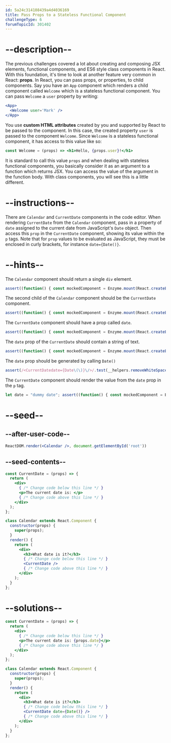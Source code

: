 ```yaml
---
id: 5a24c314108439a4d4036169
title: Pass Props to a Stateless Functional Component
challengeType: 6
forumTopicId: 301402
---
```


# --description--

The previous challenges covered a lot about creating and composing JSX elements, functional components, and ES6 style class components in React. With this foundation, it's time to look at another feature very common in React: **props**. In React, you can pass props, or properties, to child components. Say you have an `App` component which renders a child component called `Welcome` which is a stateless functional component. You can pass `Welcome` a `user` property by writing:

```jsx
<App>
  <Welcome user='Mark' />
</App>
```

You use **custom HTML attributes** created by you and supported by React to be passed to the component. In this case, the created property `user` is passed to the component `Welcome`. Since `Welcome` is a stateless functional component, it has access to this value like so:

```jsx
const Welcome = (props) => <h1>Hello, {props.user}!</h1>
```

It is standard to call this value `props` and when dealing with stateless functional components, you basically consider it as an argument to a function which returns JSX. You can access the value of the argument in the function body. With class components, you will see this is a little different.

# --instructions--

There are `Calendar` and `CurrentDate` components in the code editor. When rendering `CurrentDate` from the `Calendar` component, pass in a property of `date` assigned to the current date from JavaScript's `Date` object. Then access this `prop` in the `CurrentDate` component, showing its value within the `p` tags. Note that for `prop` values to be evaluated as JavaScript, they must be enclosed in curly brackets, for instance `date={Date()}`.

# --hints--

The `Calendar` component should return a single `div` element.

```js
assert((function() { const mockedComponent = Enzyme.mount(React.createElement(Calendar)); return mockedComponent.children().type() === 'div'; })());
```

The second child of the `Calendar` component should be the `CurrentDate` component.

```js
assert((function() { const mockedComponent = Enzyme.mount(React.createElement(Calendar)); return mockedComponent.children().childAt(1).name() === 'CurrentDate'; })());
```

The `CurrentDate` component should have a prop called `date`.

```js
assert((function() { const mockedComponent = Enzyme.mount(React.createElement(Calendar)); return mockedComponent.children().childAt(1).props().date })());
```

The `date` prop of the `CurrentDate` should contain a string of text.

```js
assert((function() { const mockedComponent = Enzyme.mount(React.createElement(Calendar)); const prop = mockedComponent.children().childAt(1).props().date; return( typeof prop === 'string' && prop.length > 0 ); })());
```

The `date` prop should be generated by calling `Date()`

```js
assert(/<CurrentDatedate={Date\(\)}\/>/.test(__helpers.removeWhiteSpace(code)))
```

The `CurrentDate` component should render the value from the `date` prop in the `p` tag.

```js
let date = "dummy date"; assert((function() { const mockedComponent = Enzyme.mount(React.createElement(CurrentDate, {date})); return mockedComponent.find('p').html().includes(date); })());
```

# --seed--

## --after-user-code--

```jsx
ReactDOM.render(<Calendar />, document.getElementById('root'))
```

## --seed-contents--

```jsx
const CurrentDate = (props) => {
  return (
    <div>
      { /* Change code below this line */ }
      <p>The current date is: </p>
      { /* Change code above this line */ }
    </div>
  );
};

class Calendar extends React.Component {
  constructor(props) {
    super(props);
  }
  render() {
    return (
      <div>
        <h3>What date is it?</h3>
        { /* Change code below this line */ }
        <CurrentDate />
        { /* Change code above this line */ }
      </div>
    );
  }
};
```

# --solutions--

```jsx
const CurrentDate = (props) => {
  return (
    <div>
      { /* Change code below this line */ }
      <p>The current date is: {props.date}</p>
      { /* Change code above this line */ }
    </div>
  );
};

class Calendar extends React.Component {
  constructor(props) {
    super(props);
  }
  render() {
    return (
      <div>
        <h3>What date is it?</h3>
        { /* Change code below this line */ }
        <CurrentDate date={Date()} />
        { /* Change code above this line */ }
      </div>
    );
  }
};
```
